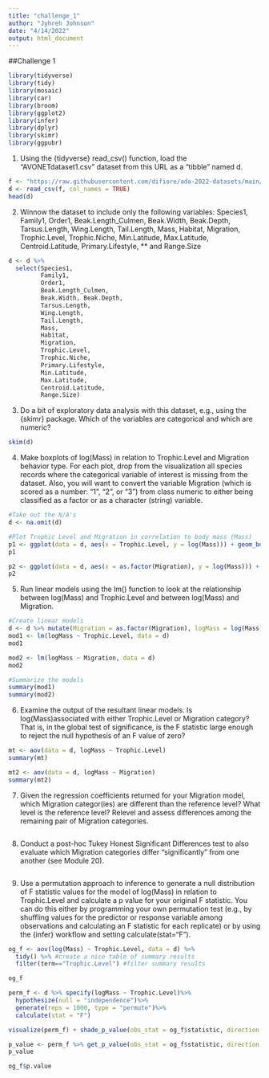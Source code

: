 ```yaml
---
title: "challenge_1"
author: "Jyhreh Johnson"
date: "4/14/2022"
output: html_document
---
```


##Challenge 1
```r
library(tidyverse)
library(tidy)
library(mosaic)
library(car)
library(broom)
library(ggplot2)
library(infer)
library(dplyr)
library(skimr)
library(ggpubr)
```

1. Using the {tidyverse} read_csv() function, load the “AVONETdataset1.csv” dataset from this URL as a “tibble” named d.
```r
f <- "https://raw.githubusercontent.com/difiore/ada-2022-datasets/main/AVONETdataset1.csv"
d <- read_csv(f, col_names = TRUE)
head(d)
```

2. Winnow the dataset to include only the following variables: Species1, Family1, Order1, Beak.Length_Culmen, Beak.Width, Beak.Depth, Tarsus.Length, Wing.Length, Tail.Length, Mass, Habitat, Migration, Trophic.Level, Trophic.Niche, Min.Latitude, Max.Latitude, Centroid.Latitude, Primary.Lifestyle, ** and Range.Size
```r
d <- d %>%
  select(Species1, 
         Family1, 
         Order1, 
         Beak.Length_Culmen, 
         Beak.Width, Beak.Depth, 
         Tarsus.Length, 
         Wing.Length, 
         Tail.Length, 
         Mass, 
         Habitat, 
         Migration, 
         Trophic.Level, 
         Trophic.Niche, 
         Primary.Lifestyle, 
         Min.Latitude, 
         Max.Latitude, 
         Centroid.Latitude, 
         Range.Size)
```

3. Do a bit of exploratory data analysis with this dataset, e.g., using the {skimr} package. Which of the variables are categorical and which are numeric?
```r
skim(d)
```

4. Make boxplots of log(Mass) in relation to Trophic.Level and Migration behavior type. For each plot, drop from the visualization all species records where the categorical variable of interest is missing from the dataset. Also, you will want to convert the variable Migration (which is scored as a number: “1”, “2”, or “3”) from class numeric to either being classified as a factor or as a character (string) variable.
```r
#Take out the N/A's
d <- na.omit(d) 

#Plot Trophic Level and Migration in correlation to body mass (Mass)
p1 <- ggplot(data = d, aes(x = Trophic.Level, y = log(Mass))) + geom_boxplot()
p1

p2 <- ggplot(data = d, aes(x = as.factor(Migration), y = log(Mass))) + geom_boxplot()
p2
```

5. Run linear models using the lm() function to look at the relationship between log(Mass) and Trophic.Level and between log(Mass) and Migration.
```r
#Create linear models 
d <- d %>% mutate(Migration = as.factor(Migration), logMass = log(Mass)) #make the factor migration a new column in the original data
mod1 <- lm(logMass ~ Trophic.Level, data = d)
mod1

mod2 <- lm(logMass ~ Migration, data = d)
mod2

#Summarize the models 
summary(mod1) 
summary(mod2)
```

6. Examine the output of the resultant linear models. Is log(Mass)associated with either Trophic.Level or Migration category? That is, in the global test of significance, is the F statistic large enough to reject the null hypothesis of an F value of zero?
```r
mt <- aov(data = d, logMass ~ Trophic.Level)
summary(mt)

mt2 <- aov(data = d, logMass ~ Migration)
summary(mt2)
```

7. Given the regression coefficients returned for your Migration model, which Migration categor(ies) are different than the reference level? What level is the reference level? Relevel and assess differences among the remaining pair of Migration categories.
```r
```

8. Conduct a post-hoc Tukey Honest Significant Differences test to also evaluate which Migration categories differ “significantly” from one another (see Module 20).
```r
```

9. Use a permutation approach to inference to generate a null distribution of F statistic values for the model of log(Mass) in relation to Trophic.Level and calculate a p value for your original F statistic. You can do this either by programming your own permutation test (e.g., by shuffling values for the predictor or response variable among observations and calculating an F statistic for each replicate) or by using the {infer} workflow and setting calculate(stat="F").
```r
og_f <- aov(log(Mass) ~ Trophic.Level, data = d) %>%  
  tidy() %>% #create a nice table of summary results
  filter(term=="Trophic.Level") #filter summary results 

og_f

perm_f <- d %>% specify(logMass ~ Trophic.Level)%>%
  hypothesize(null = "independence")%>%
  generate(reps = 1000, type = "permute")%>%
  calculate(stat = "F")

visualize(perm_f) + shade_p_value(obs_stat = og_f$statistic, direction = "greater")

p_value <- perm_f %>% get_p_value(obs_stat = og_f$statistic, direction = "greater")
p_value

og_f$p.value
```